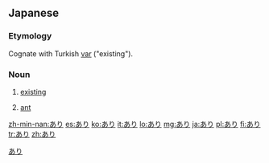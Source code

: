 ==Japanese==
===Etymology===
Cognate with Turkish [[var]] ("existing").
===Noun===
{{ja-noun|h|rom=ari}}
# {{ja-def|有り}} [[existing]]
# {{ja-def|蟻}} [[ant]]

[[Category:ja:Insects|あり]]

[[zh-min-nan:あり]]
[[es:あり]]
[[ko:あり]]
[[it:あり]]
[[lo:あり]]
[[mg:あり]]
[[ja:あり]]
[[pl:あり]]
[[fi:あり]]
[[tr:あり]]
[[zh:あり]]